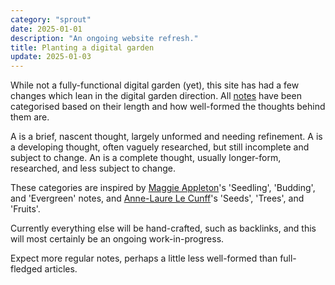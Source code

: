 ```yaml
---
category: "sprout"
date: 2025-01-01
description: "An ongoing website refresh."
title: Planting a digital garden
update: 2025-01-03
---
```


While not a fully-functional digital garden (yet), this site has had a few changes which lean in the digital garden direction. All [notes](/notes) have been categorised based on their length and how well-formed the thoughts behind them are.

A <Tag text="seed" /> is a brief, nascent thought, largely unformed and needing refinement. A <Tag text="sprout" /> is a developing thought, often vaguely researched, but still incomplete and subject to change. An <Tag text="evergreen" /> is a complete thought, usually longer-form, researched, and less subject to change.

These categories are inspired by [Maggie Appleton](https://maggieappleton.com/garden-history)'s 'Seedling', 'Budding', and 'Evergreen' notes, and [Anne-Laure Le Cunff](https://www.mentalnodes.com/a-gardening-guide-for-your-mind)'s 'Seeds', 'Trees', and 'Fruits'. 

Currently everything else will be hand-crafted, such as backlinks, and this will most certainly be an ongoing work-in-progress.

Expect more regular notes, perhaps a little less well-formed than full-fledged articles.
